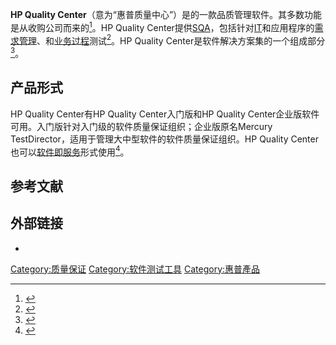 {{infobox software
| name                   = 惠普质量中心
| developer              = [[惠普|惠普]]/{{tsl|en|Mercury Interactive}}
| latest release version = 12.01
| latest release date    =
| operating system       = [[Microsoft_Windows|Microsoft Windows]]或UNIX
| genre                  = [[品质管理|品质管理]]/{{tsl|en|test management|测试管理}}
| license                = [[专有软件|专有]]
| website                = [http://www.hp.com/go/qualitycenter HP Quality Center]{{dead link|date=2017年11月 |bot=InternetArchiveBot |fix-attempted=yes }}
| status                 = 活跃
}}
'''HP Quality Center'''（意为“惠普质量中心”）是{{tsl|en|HP Software Division|惠普软件事业部}}的一款品质管理软件。其多数功能是从收购{{tsl|en|Mercury Interactive}}公司而来的<ref>{{cite press release |url=http://www.hp.com/hpinfo/newsroom/press/2006/061107xa.html |title=HP Closes Landmark Mercury Acquisition; Companies Unite to Lead in Business Technology Optimization Software |publisher=Hewlett Packard |date=2006-11-07 |accessdate=2013-02-11 |deadurl=yes |archiveurl=https://web.archive.org/web/20130202041615/http://www.hp.com/hpinfo/newsroom/press/2006/061107xa.html |archivedate=2013-02-02 }}</ref>。HP Quality Center提供[[软件质量保证|SQA]]，包括针对[[IT|IT]]和应用程序的[[需求管理|需求管理]]、{{tsl|en|test management|测试管理}}和[[业务过程|业务过程]]测试<ref>{{cite web |url=https://h10078.www1.hp.com/cda/hpms/display/main/hpms_content.jsp?zn=bto&cp=1-11-127_4000_100__ |title=存档副本 |accessdate=2010-07-07 |deadurl=yes |archiveurl=https://web.archive.org/web/20091223111403/https://h10078.www1.hp.com/cda/hpms/display/main/hpms_content.jsp?zn=bto&cp=1-11-127_4000_100__ |archivedate=2009-12-23 }}</ref>。HP Quality Center是{{tsl|en|HP Application Lifecycle Management|惠普应用程序生命周期管理}}软件解决方案集的一个组成部分<ref>{{cite web |last=Jackson |first=Joab |url=http://www.cio.com/article/641167/HP_Fuses_Dev_Management_and_Testing_Tools |title=HP Fuses Dev Management and Testing Tools |publisher=CIO.com |date=2010-11-30 |accessdate=2013-02-11 |archive-date=2012-10-08 |archive-url=https://web.archive.org/web/20121008044954/http://www.cio.com/article/641167/HP_Fuses_Dev_Management_and_Testing_Tools |dead-url=no }}</ref>。

== 产品形式 ==
HP Quality Center有HP Quality Center入门版和HP Quality Center企业版软件可用。入门版针对入门级的软件质量保证组织；企业版原名Mercury TestDirector，适用于管理大中型软件的软件质量保证组织。HP Quality Center也可以[[软件即服务|软件即服务]]形式使用<ref>{{cite web |url=http://www.eoh-am.co.za/live/content.php?Item_ID=2671 |title=HP Quality Center in the Cloud |publisher=Eoh-am.co.za |date= |accessdate=2014-03-03 |archive-date=2014-03-03 |archive-url=https://web.archive.org/web/20140303203220/http://www.eoh-am.co.za/live/content.php?Item_ID=2671 |dead-url=no }}</ref>。

== 参考文献 ==
{{Reflist}}

== 外部链接 ==
* {{Official website|http://www.hp.com/go/qualitycenter}}

[[Category:质量保证|Category:质量保证]]
[[Category:软件测试工具|Category:软件测试工具]]
[[Category:惠普產品|Category:惠普產品]]